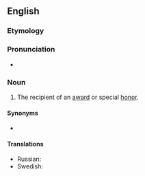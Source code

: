 ==English==

===Etymology===
{{suffix|award|ee|lang=en}}

===Pronunciation===
* {{IPA|/əwɔɹˈdi/|lang=en}}

===Noun===
{{en-noun}}

# The recipient of an [[award]] or special [[honor]].

====Synonyms====
* {{l|en|honoree}}

====Translations====
{{trans-top}}
{{trans-mid}}
* Russian: {{t+|ru|призёр|m}}
* Swedish: {{t+|sv|pristagare|c}}
{{trans-bottom}}